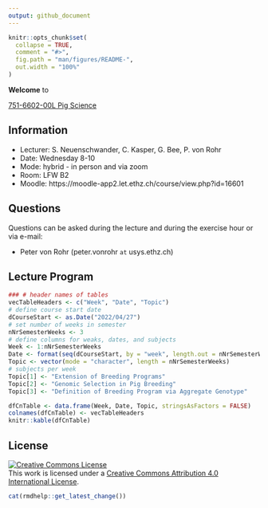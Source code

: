 ```yaml
---
output: github_document
---
```


<!-- README.md is generated from README.Rmd. Please edit that file -->

```r
knitr::opts_chunk$set(
  collapse = TRUE,
  comment = "#>",
  fig.path = "man/figures/README-",
  out.width = "100%"
)
```

__Welcome__ to 

[751-6602-00L  Pig Science](http://www.vvz.ethz.ch/Vorlesungsverzeichnis/lerneinheit.view?semkez=2022S&ansicht=ALLE&lerneinheitId=157576&lang=en)


## Information
- Lecturer: S. Neuenschwander, C. Kasper, G. Bee, P. von Rohr
- Date: Wednesday 8-10
- Mode: hybrid - in person and via zoom
- Room: LFW B2
- Moodle: https://moodle-app2.let.ethz.ch/course/view.php?id=16601


## Questions
Questions can be asked during the lecture and during the exercise hour or via e-mail: 

- Peter von Rohr (peter.vonrohr `at` usys.ethz.ch)


## Lecture Program
```r
### # header names of tables
vecTableHeaders <- c("Week", "Date", "Topic")
# define course start date
dCourseStart <- as.Date("2022/04/27")
# set number of weeks in semester
nNrSemesterWeeks <- 3
# define columns for weaks, dates, and subjects
Week <- 1:nNrSemesterWeeks
Date <- format(seq(dCourseStart, by = "week", length.out = nNrSemesterWeeks), "%d.%m")
Topic <- vector(mode = "character", length = nNrSemesterWeeks)
# subjects per week
Topic[1] <- "Extension of Breeding Programs"
Topic[2] <- "Genomic Selection in Pig Breeding"
Topic[3] <- "Definition of Breeding Program via Aggregate Genotype"

dfCnTable <- data.frame(Week, Date, Topic, stringsAsFactors = FALSE)
colnames(dfCnTable) <- vecTableHeaders
knitr::kable(dfCnTable)
```


## License

<a rel="license" href="http://creativecommons.org/licenses/by/4.0/"><img alt="Creative Commons License" style="border-width:0" src="https://i.creativecommons.org/l/by/4.0/88x31.png" /></a><br />This work is licensed under a <a rel="license" href="http://creativecommons.org/licenses/by/4.0/">Creative Commons Attribution 4.0 International License</a>.


```r
cat(rmdhelp::get_latest_change())
```